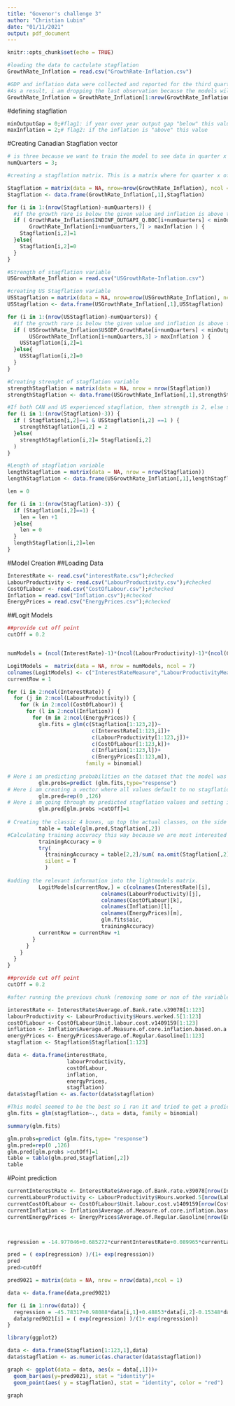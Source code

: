 ```yaml
---
title: "Govenor's challenge 3"
author: "Christian Lubin"
date: "01/11/2021"
output: pdf_document
---
```


```r
knitr::opts_chunk$set(echo = TRUE)
```

```r
#loading the data to cactulate stagflation
GrowthRate_Inflation = read.csv("GrowthRate-Inflation.csv")

#GDP and inflation data were collected and reported for the third quarter of 2021 but alot of the other variables were not.
#As a result, i am dropping the last observation because the models will not have data to learn. The models will only be learning from 1990Q1 to 2021Q2.
GrowthRate_Inflation = GrowthRate_Inflation[1:nrow(GrowthRate_Inflation)-1,]
```

#defining stagflation
```r
minOutputGap = 0;#flag1: if year over year output gap "below" this value
maxInflation = 2;# flag2: if the inflation is "above" this value
```
#Creating  Canadian Stagflation vector
```r
# is three because we want to train the model to see data in quarter x and predict stagflation in quarter x+3. This is because we have data until 2021Q2 and we want to to predict stagflation in 2022Q1 so 3 quarters later.
numQuarters = 3;

#creating a stagflation matrix. This is a matrix where for quarter x of a year, if there was stagflation in the quarter (x+numQuarters), then the value of the stagflation variable at quater x is 1.

Stagflation = matrix(data = NA, nrow=nrow(GrowthRate_Inflation), ncol = 1)
Stagflation <- data.frame(GrowthRate_Inflation[,1],Stagflation)                      

for (i in 1:(nrow(Stagflation)-numQuarters)) {
  #if the growth rare is below the given value and inflation is above the given value then stagflation is 1. Else 0
  if ( GrowthRate_Inflation$INDINF_OUTGAPI_Q.BOC[i+numQuarters] < minOutputGap  &
       GrowthRate_Inflation[i+numQuarters,7] > maxInflation ) {
    Stagflation[i,2]=1
  }else{
    Stagflation[i,2]=0
  }
}
```

```r
#Strength of stagflation variable
USGrowthRate_Inflation = read.csv("USGrowthRate-Inflation.csv")

#creating US Stagflation variable
USStagflation = matrix(data = NA, nrow=nrow(USGrowthRate_Inflation), ncol = 1)
USStagflation <- data.frame(USGrowthRate_Inflation[,1],USStagflation)                      

for (i in 1:(nrow(USStagflation)-numQuarters)) {
  #if the growth rare is below the given value and inflation is above the given value then stagflation is 1. Else 0
  if ( USGrowthRate_Inflation$USGDP.GrowthRate[i+numQuarters] < minOutputGap  &
       USGrowthRate_Inflation[i+numQuarters,3] > maxInflation ) {
    USStagflation[i,2]=1
  }else{
    USStagflation[i,2]=0
  }
}

#Creating strenght of stagflation variable
strengthStagflation = matrix(data = NA, nrow = nrow(Stagflation))
strengthStagflation <- data.frame(USGrowthRate_Inflation[,1],strengthStagflation)

#If both CAN and US experienced stagflation, then strength is 2, else strength is whatever is in the canada stagflation variable
for (i in 1:(nrow(Stagflation)-3)) {
  if ( Stagflation[i,2]==1 & USStagflation[i,2] ==1 ) {
    strengthStagflation[i,2] = 2
  }else(
    strengthStagflation[i,2]= Stagflation[i,2]
  )
}

```

```r
#Length of stagflation variable
lengthStagflation = matrix(data = NA, nrow = nrow(Stagflation))
lengthStagflation <- data.frame(USGrowthRate_Inflation[,1],lengthStagflation)

len = 0

for (i in 1:(nrow(Stagflation)-3)) {
  if (Stagflation[i,2]==1) {
    len = len +1
  }else{
    len = 0
  }
  lengthStagflation[i,2]=len
}

```


#Model Creation
##Loading Data
```r
InterestRate <- read.csv("interestRate.csv");#checked
LabourProductivity <- read.csv("LabourProductivity.csv");#checked
CostOfLabour <- read.csv("CostOfLabour.csv");#checked
Inflation = read.csv("Inflation.csv");#checked
EnergyPrices = read.csv("EnergyPrices.csv");#checked

```

##Logit Models
```r
##provide cut off point
cutOff = 0.2


numModels = (ncol(InterestRate)-1)*(ncol(LabourProductivity)-1)*(ncol(CostOfLabour)-1)*(ncol(Inflation)-1)*(ncol(EnergyPrices)-1);

LogitModels =  matrix(data = NA, nrow = numModels, ncol = 7)
colnames(LogitModels) <- c("InterestRateMeasure","LabourProductivityMeasure","CostOfLabourMeasure","InflationMeasure", "EnergyPricesMeasure","AIC","Training Accuracy")
currentRow = 1

for (i in 2:ncol(InterestRate)) {
  for (j in 2:ncol(LabourProductivity)) {
    for (k in 2:ncol(CostOfLabour)) {
      for (l in 2:ncol(Inflation)) {
        for (m in 2:ncol(EnergyPrices)) {
          glm.fits = glm(c(Stagflation[1:123,2])~
                           c(InterestRate[1:123,i])+
                           c(LabourProductivity[1:123,j])+
                           c(CostOfLabour[1:123,k])+
                           c(Inflation[1:123,l])+
                           c(EnergyPrices[1:123,m]),
                         family = binomial)
          
# Here i am predicting probabilities on the dataset that the model was trained on. So using the values of the predictors, i am predicting the probabilities of stagflation or not.If no data set is supplied to the predict() function, then the probabilities are computed for the training data that was used to fit the logistic regression model.
          glm.probs=predict (glm.fits,type="response")
# Here i am creating a vector where all values default to no stagflation or o.
          glm.pred=rep(0 ,126)
# Here i am going through my predicted stagflation values and setting it to 1 if the predicted probability of stagflation is greater than the given cutoff.
          glm.pred[glm.probs >cutOff]=1
          
# Creating the classic 4 boxes, up top the actual classes, on the side the predicted classes and in each box, the appropriate number          
          table = table(glm.pred,Stagflation[,2])
#Calculating training accuracy this way because we are most interested in times where stagflation happened and wether or not the model predicted it.
          trainingAccuracy = 0
          try(
            {trainingAccuracy = table[2,2]/sum( na.omit(Stagflation[,2]) )},
            silent = T
            )
          
#adding the relevant information into the lightmodels matrix.          
          LogitModels[currentRow,] = c(colnames(InterestRate)[i],
                              colnames(LabourProductivity)[j],
                              colnames(CostOfLabour)[k],
                              colnames(Inflation)[l],
                              colnames(EnergyPrices)[m],
                              glm.fits$aic,
                              trainingAccuracy)
          currentRow = currentRow +1
        }
      }
    }
  }
}


```

```r
##provide cut off point
cutOff = 0.2

#after running the previous chunk (removing some or non of the variables from the models) a few times i think we should use this model.

interestRate <- InterestRate$Average.of.Bank.rate.v39078[1:123]
labourProductivity <- LabourProductivity$Hours.worked.5[1:123]
costOfLabour <- CostOfLabour$Unit.labour.cost.v1409159[1:123]
inflation <- Inflation$Average.of.Measure.of.core.inflation.based.on.a.trimmed.mean.approach..CPI.trim..year.over.year.percent.change..2.3.6.8[1:123]
energyPrices <- EnergyPrices$Average.of.Regular.Gasoline[1:123]
stagflation <- Stagflation$Stagflation[1:123]

data <- data.frame(interestRate,
                   labourProductivity,
                   costOfLabour,
                   inflation,
                   energyPrices,
                   stagflation)
data$stagflation <- as.factor(data$stagflation)

#This model seemed to be the best so i ran it and tried to get a prediction for stagflation.
glm.fits = glm(stagflation~., data = data, family = binomial)

```

```r
summary(glm.fits)

glm.probs=predict (glm.fits,type= "response")
glm.pred=rep(0 ,126)
glm.pred[glm.probs >cutOff]=1
table = table(glm.pred,Stagflation[,2])
table

```
#Point prediction
```r
currentInterestRate <- InterestRate$Average.of.Bank.rate.v39078[nrow(InterestRate)]
currentLabourProductivity <- LabourProductivity$Hours.worked.5[nrow(LabourProductivity)]
currentCostOfLabour <- CostOfLabour$Unit.labour.cost.v1409159[nrow(CostOfLabour)]
currentInflation <- Inflation$Average.of.Measure.of.core.inflation.based.on.a.trimmed.mean.approach..CPI.trim..year.over.year.percent.change..2.3.6.8[nrow(Inflation)]
currentEnergyPrices <- EnergyPrices$Average.of.Regular.Gasoline[nrow(EnergyPrices)]



regression = -14.977046+0.685272*currentInterestRate+0.089965*currentLabourProductivity+0.043025*currentCostOfLabour+-0.966753*currentInflation+0.003901*currentEnergyPrices

pred = ( exp(regression) )/(1+ exp(regression))
pred
pred>cutOff
```

```r
pred9021 = matrix(data = NA, nrow = nrow(data),ncol = 1)

data <- data.frame(data,pred9021)

for (i in 1:nrow(data)) {
  regression = -45.78317+0.98088*data[i,1]+0.48853*data[i,2]-0.15348*data[i,3]+6.96384*data[i,4]-0.07897*data[i,5]
  data$pred9021[i] = ( exp(regression) )/(1+ exp(regression))
}
```

```r
library(ggplot2)

data <- data.frame(Stagflation[1:123,1],data)
data$stagflation <- as.numeric(as.character(data$stagflation))

```

```r
graph <- ggplot(data = data, aes(x = data[,1]))+
  geom_bar(aes(y=pred9021), stat = "identity")+
  geom_point(aes( y = stagflation), stat = "identity", color = "red")

graph
```
